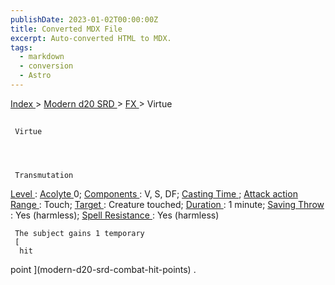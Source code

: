 ```yaml
---
publishDate: 2023-01-02T00:00:00Z
title: Converted MDX File
excerpt: Auto-converted HTML to MDX.
tags:
  - markdown
  - conversion
  - Astro
---
```


[
Index
](-index) >
[
Modern d20 SRD
](modern-d20-srd-index) >
[
FX
](modern-d20-srd-fx-index) > Virtue

##

     Virtue




     Transmutation

[
Level
](modern-d20-srd-fx-level)
:
[
Acolyte
](modern-d20-srd-classes-advanced-acolyte)
0;
[
Components
](modern-d20-srd-fx-components)
: V, S, DF;
[
Casting Time
](modern-d20-srd-fx-casting-time)
;
[
Attack action
](modern-d20-srd-combat-attack-actions)
[
Range
](modern-d20-srd-fx-range)
: Touch;
[
Target
](modern-d20-srd-fx-target)
: Creature touched;
[
Duration
](modern-d20-srd-fx-duration)
: 1 minute;
[
Saving Throw
](modern-d20-srd-basics-saving-throws)
: Yes (harmless);
[
Spell Resistance
](modern-d20-srd-special-abilities-spell-resistance)
: Yes (harmless)

     The subject gains 1 temporary
     [
      hit

point
](modern-d20-srd-combat-hit-points)
.
